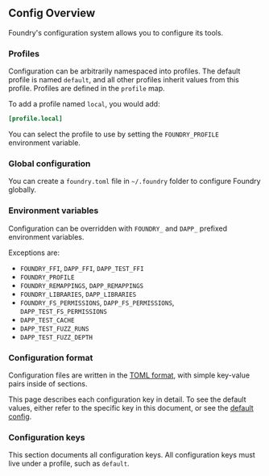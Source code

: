 ## Config Overview

Foundry's configuration system allows you to configure its tools.

### Profiles

Configuration can be arbitrarily namespaced into profiles. The default profile is named `default`, and all other profiles inherit values from this profile. Profiles are defined in the `profile` map.

To add a profile named `local`, you would add:

```toml
[profile.local]
```

You can select the profile to use by setting the `FOUNDRY_PROFILE` environment variable.

### Global configuration

You can create a `foundry.toml` file in `~/.foundry` folder to configure Foundry globally.

### Environment variables

Configuration can be overridden with `FOUNDRY_` and `DAPP_` prefixed environment variables.

Exceptions are:

- `FOUNDRY_FFI`, `DAPP_FFI`, `DAPP_TEST_FFI`
- `FOUNDRY_PROFILE`
- `FOUNDRY_REMAPPINGS`, `DAPP_REMAPPINGS`
- `FOUNDRY_LIBRARIES`, `DAPP_LIBRARIES`
- `FOUNDRY_FS_PERMISSIONS`, `DAPP_FS_PERMISSIONS`, `DAPP_TEST_FS_PERMISSIONS`
- `DAPP_TEST_CACHE`
- `DAPP_TEST_FUZZ_RUNS`
- `DAPP_TEST_FUZZ_DEPTH`

### Configuration format

Configuration files are written in the [TOML format](https://toml.io), with simple key-value pairs inside of sections.

This page describes each configuration key in detail. To see the default values, either refer to the specific key in this document, or see the [default config](/reference/config/default-config).

### Configuration keys

This section documents all configuration keys. All configuration keys must live under a profile, such as `default`.
